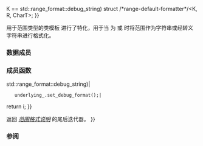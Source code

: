 {{cpp/title|''range-default-formatter''{{small|&lt;std::range_format::string&gt;}}|''range-default-formatter''{{small|&lt;std::range_format::debug_string&gt;}}}}
{{cpp/utility/format/ranges_formatter/navbar}}
{{ddcl|header=format|since=c++23|notes={{mark expos}}|1=
template&lt; std::range_format K, ranges::input_range R, class CharT &gt;
    requires (K == std::range_format::string {{!!}} K == std::range_format::debug_string)
struct /*range-default-formatter*/&lt;K, R, CharT&gt;;
}}

用于范围类型的类模板 {{c/core|/*range-default-formatter*/}} 进行了特化，用于当 {{c|std::format_kind&lt;R&gt;}} 为 {{c|std::range_format::string}} 或 {{c|std::range_format::debug_string}} 时将范围作为字符串或经转义字符串进行格式化。

===数据成员===
{{dsc begin}}
{{dsc hitem|成员|定义}}
{{dsc expos mem obj|private=yes|underlying_|{{c/core|std::formatter&lt;std::basic_string&lt;CharT&gt;, CharT&gt;}} 类型的底层格式化器}}
{{dsc end}}

===成员函数===
{{dsc begin}}
{{dsc mem ctor|nolink=true|notes={{mark implicit}}|构造 {{tti|range-default-formatter}}}}
{{dsc mem fun|parse|nolink=true|按照 ''[[cpp/utility/format/range_formatter#范围格式说明|范围格式说明]]'' 的说明解析格式说明符}}
{{dsc mem fun|format|nolink=true|按照 ''[[cpp/utility/format/range_formatter#范围格式说明|范围格式说明]]'' 写入范围的格式化输出}}
{{dsc end}}

{{member|1={{small|std::''range-default-formatter''&lt;std::range_format::string&gt;::}}parse&lt;br&gt;{{small|std::''range-default-formatter''&lt;std::range_format::debug_string&gt;::}}parse|2=
{{ddcl|1=
template&lt; class ParseContext &gt;
constexpr auto parse( ParseContext&amp; ctx ) -&gt; ParseContext::iterator;
}}

等价于：

{{c multi|
auto i {{=}} underlying_.parse(ctx);|
if constexpr (K {{==}} std::range_format::debug_string)|
    underlying_.set_debug_format();|
return i;
}}

返回 ''[[cpp/utility/format/range_formatter#范围格式说明|范围格式说明]]'' 的尾后迭代器。
}}

{{member|1={{small|std::''range-default-formatter''&lt;std::range_format::string&gt;::}}format&lt;br&gt;{{small|std::''range-default-formatter''&lt;std::range_format::debug_string&gt;::}}format|2=
{{ddcl|1=
template&lt; class FormatContext &gt;
auto format( /* 见下文 */&amp; r, FormatContext&amp; ctx ) const -&gt; FormatContext::iterator;
}}

如果 {{c|ranges::input_range&lt;const R&gt;}} 为 {{c|true}}，则 {{c|r}} 的类型为 {{c/core|const R&amp;}}。否则其类型为 {{c/core|R&amp;}}。

令 {{c|s}} 为一个 {{c|std::basic_string&lt;CharT&gt;}}，如同以 {{c|std::basic_string&lt;CharT&gt;(std::from_range, r)}} 构造 {{c|s}} 使得 {{c|ranges::equal(s, r)}} 为 {{c|true}}。

等价于 {{c|return underlying_.format(s, ctx);}}。

返回输出范围的尾后迭代器。
}}

===参阅===
{{dsc begin}}
{{dsc inc|cpp/utility/format/dsc formatter}}
{{dsc inc|cpp/utility/format/dsc range_formatter}}
{{dsc end}}

{{langlinks|en|es|ja|ru}}
